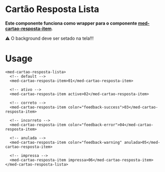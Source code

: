 
<Meta title="Components/Team/Questões/Cartão Resposta Lista/Usage" />

# Cartão Resposta Lista

**Este componente funciona como wrapper para o componente [med-cartao-resposta-item](http://desenv.ordomederi.com/med-components/?path=/story/components-team-cart%C3%A3o-resposta-item-usage--page)**.

⚠️ O background deve ser setado na tela!!!

# Usage

```
<med-cartao-resposta-lista>
  <!-- default -->
  <med-cartao-resposta-item>01</med-cartao-resposta-item>

  <!-- ativo -->
  <med-cartao-resposta-item active>02</med-cartao-resposta-item>

  <!-- correto -->
  <med-cartao-resposta-item color="feedback-success">03</med-cartao-resposta-item>

  <!-- incorreto -->
  <med-cartao-resposta-item color="feedback-error">04</med-cartao-resposta-item>

  <!-- anulada -->
  <med-cartao-resposta-item color="feedback-warning" anulada>05</med-cartao-resposta-item>

  <!-- impressa -->
  <med-cartao-resposta-item impressa>06</med-cartao-resposta-item>
</med-cartao-resposta-lista>
```
